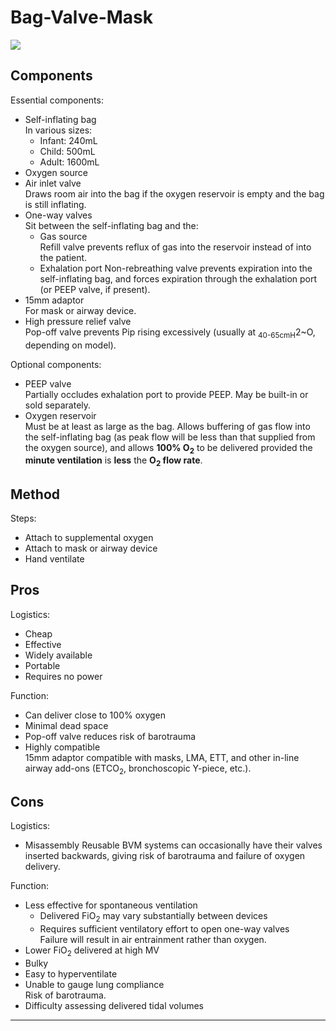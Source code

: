 # Bag-Valve-Mask


<img src="resources/bvm.svg">

## Components

Essential components:

* Self-inflating bag\
In various sizes:
	* Infant: 240mL
	* Child: 500mL
	* Adult: 1600mL
* Oxygen source
* Air inlet valve\
Draws room air into the bag if the oxygen reservoir is empty and the bag is still inflating.
* One-way valves\
Sit between the self-inflating bag and the:
	* Gas source\
	Refill valve prevents reflux of gas into the reservoir instead of into the patient.
	* Exhalation port
	Non-rebreathing valve prevents expiration into the self-inflating bag, and forces expiration through the exhalation port (or PEEP valve, if present).
* 15mm adaptor\
For mask or airway device.
* High pressure relief valve\
Pop-off valve prevents Pip rising excessively (usually at ~40-65cmH~2~O, depending on model).


Optional components:

* PEEP valve\
Partially occludes exhalation port to provide PEEP. May be built-in or sold separately.
* Oxygen reservoir\
Must be at least as large as the bag. Allows buffering of gas flow into the self-inflating bag (as peak flow will be less than that supplied from the oxygen source), and allows **100% O~2~** to be delivered provided the **minute ventilation** is **less** the **O~2~ flow rate**.


## Method

Steps:

* Attach to supplemental oxygen
* Attach to mask or airway device
* Hand ventilate


## Pros

Logistics:

* Cheap
* Effective
* Widely available
* Portable
* Requires no power


Function:

* Can deliver close to 100% oxygen
* Minimal dead space
* Pop-off valve reduces risk of barotrauma
* Highly compatible\
15mm adaptor compatible with masks, LMA, ETT, and other in-line airway add-ons (ETCO~2~, bronchoscopic Y-piece, etc.).


## Cons

Logistics:

* Misassembly
Reusable BVM systems can occasionally have their valves inserted backwards, giving risk of barotrauma and failure of oxygen delivery.


Function:

* Less effective for spontaneous ventilation
	* Delivered FiO~2~ may vary substantially between devices
	* Requires sufficient ventilatory effort to open one-way valves\
	Failure will result in air entrainment rather than oxygen.
* Lower FiO~2~ delivered at high MV
* Bulky
* Easy to hyperventilate
* Unable to gauge lung compliance\
Risk of barotrauma.
* Difficulty assessing delivered tidal volumes


---

